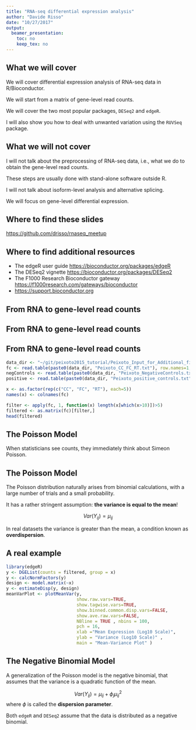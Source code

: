 ```yaml
---
title: "RNA-seq differential expression analysis"
author: "Davide Risso"
date: "10/27/2017"
output:
  beamer_presentation:
    toc: no
    keep_tex: no
---
```


## What we will cover

We will cover differential expression analysis of RNA-seq data in R/Bioconductor.

We will start from a matrix of gene-level read counts.

We will cover the two most popular packages, `DESeq2` and `edgeR`.

I will also show you how to deal with unwanted variation using the `RUVSeq` package.

## What we will not cover

I will not talk about the preprocessing of RNA-seq data, i.e., what we do to obtain the gene-level read counts.

These steps are usually done with stand-alone software outside R.

I will not talk about isoform-level analysis and alternative splicing.

We will focus on gene-level differential expression.

## Where to find these slides

\Large

[https://github.com/drisso/rnaseq_meetup](github.com/drisso/rnaseq_meetup)

## Where to find additional resources

- The edgeR user guide [https://bioconductor.org/packages/edgeR](bioconductor.org/packages/edgeR)
- The DESeq2 vignette  [https://bioconductor.org/packages/DESeq2](bioconductor.org/packages/DESeq2)
- The F1000 Research Bioconductor gateway [https://f1000research.com/gateways/bioconductor](f1000research.com/gateways/bioconductor)
-  [https://support.bioconductor.org](support.bioconductor.org)

## From RNA to gene-level read counts

\centering
\includegraphics[width=.6\linewidth]{central_dogma}

## From RNA to gene-level read counts

\centering
\includegraphics[width=\linewidth]{rna-seq.jpg}

## From RNA to gene-level read counts

\tiny
```r
data_dir <- "~/git/peixoto2015_tutorial/Peixoto_Input_for_Additional_file_1/"
fc <- read.table(paste0(data_dir, "Peixoto_CC_FC_RT.txt"), row.names=1, header=TRUE)
negControls <- read.table(paste0(data_dir, "Peixoto_NegativeControls.txt"), sep='\t', header=TRUE, as.is=TRUE)
positive <- read.table(paste0(data_dir, "Peixoto_positive_controls.txt"), as.is=TRUE, sep='\t', header=TRUE)

x <- as.factor(rep(c("CC", "FC", "RT"), each=5))
names(x) <- colnames(fc)

filter <- apply(fc, 1, function(x) length(x[which(x>10)])>5)
filtered <- as.matrix(fc)[filter,]
head(filtered)
```

## The Poisson Model

When statisticians see counts, they immediately think about Simeon Poisson.

\centering
\includegraphics[width=.7\linewidth]{Simeon_Poisson}

## The Poisson Model

The Poisson distribution naturally arises from binomial calculations, with a large number of trials and a small probability.

It has a rather stringent assumption: **the variance is equal to the mean**!

$$
Var(Y_{ij}) = \mu_{ij}
$$

In real datasets the variance is greater than the mean, a condition known as **overdispersion**.

## A real example

```r
library(edgeR)
y <- DGEList(counts = filtered, group = x)
y <- calcNormFactors(y)
design <- model.matrix(~x)
y <- estimateDisp(y, design)
meanVarPlot <- plotMeanVar(y, 
                           show.raw.vars=TRUE, 
                           show.tagwise.vars=TRUE,
                           show.binned.common.disp.vars=FALSE,
                           show.ave.raw.vars=FALSE, 
                           NBline = TRUE , nbins = 100,
                           pch = 16, 
                           xlab ="Mean Expression (Log10 Scale)", 
                           ylab = "Variance (Log10 Scale)" , 
                           main = "Mean-Variance Plot" )
```

## The Negative Binomial Model

A generalization of the Poisson model is the negative binomial, that assumes that the variance is a quadratic function of the mean.

$$
Var(Y_{ij}) = \mu_{ij} + \phi_j \mu_{ij}^2
$$
where $\phi$ is called the **dispersion parameter**.

Both `edgeR` and `DESeq2` assume that the data is distributed as a negative binomial.
